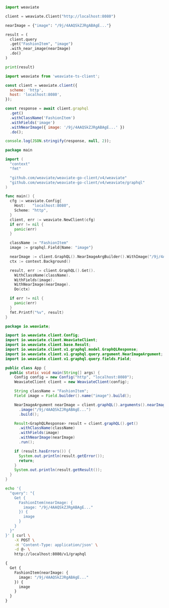 
<Tabs groupId="languages">
<TabItem value="py" label="Python">

```python
import weaviate

client = weaviate.Client("http://localhost:8080")

nearImage = {"image": "/9j/4AAQSkZJRgABAgE..."}

result = (
  client.query
  .get("FashionItem", "image")
  .with_near_image(nearImage)
  .do()
)

print(result)
```

</TabItem>
<TabItem value="js" label="JavaScript/TypeScript">

```js
import weaviate from 'weaviate-ts-client';

const client = weaviate.client({
  scheme: 'http',
  host: 'localhost:8080',
});

const response = await client.graphql
  .get()
  .withClassName('FashionItem')
  .withFields('image')
  .withNearImage({ image: '/9j/4AAQSkZJRgABAgE...' })
  .do();

console.log(JSON.stringify(response, null, 2));
```

</TabItem>
<TabItem value="go" label="Go">

```go
package main

import (
  "context"
  "fmt"

  "github.com/weaviate/weaviate-go-client/v4/weaviate"
  "github.com/weaviate/weaviate-go-client/v4/weaviate/graphql"
)

func main() {
  cfg := weaviate.Config{
    Host:   "localhost:8080",
    Scheme: "http",
  }
  client, err := weaviate.NewClient(cfg)
  if err != nil {
    panic(err)
  }

  className := "FashionItem"
  image := graphql.Field{Name: "image"}

  nearImage := client.GraphQL().NearImageArgBuilder().WithImage("/9j/4AAQSkZJRgABAgE...")
  ctx := context.Background()

  result, err := client.GraphQL().Get().
    WithClassName(className).
    WithFields(image).
    WithNearImage(nearImage).
    Do(ctx)

  if err != nil {
    panic(err)
  }
  fmt.Printf("%v", result)
}
```

</TabItem>
<TabItem value="java" label="Java">

```java
package io.weaviate;

import io.weaviate.client.Config;
import io.weaviate.client.WeaviateClient;
import io.weaviate.client.base.Result;
import io.weaviate.client.v1.graphql.model.GraphQLResponse;
import io.weaviate.client.v1.graphql.query.argument.NearImageArgument;
import io.weaviate.client.v1.graphql.query.fields.Field;

public class App {
  public static void main(String[] args) {
    Config config = new Config("http", "localhost:8080");
    WeaviateClient client = new WeaviateClient(config);

    String className = "FashionItem";
    Field image = Field.builder().name("image").build();

    NearImageArgument nearImage = client.graphQL().arguments().nearImageArgBuilder()
      .image("/9j/4AAQSkZJRgABAgE...")
      .build();

    Result<GraphQLResponse> result = client.graphQL().get()
      .withClassName(className)
      .withFields(image)
      .withNearImage(nearImage)
      .run();

    if (result.hasErrors()) {
      System.out.println(result.getError());
      return;
    }
    System.out.println(result.getResult());
  }
}
```

</TabItem>
<TabItem value="curl" label="Curl">

```bash
echo '{
  "query": "{
    Get {
      FashionItem(nearImage: {
        image: "/9j/4AAQSkZJRgABAgE..."
      }) {
        image
      }
    }
  }"
}' | curl \
    -X POST \
    -H 'Content-Type: application/json' \
    -d @- \
    http://localhost:8080/v1/graphql
```

</TabItem>
<TabItem value="graphql" label="GraphQL">

```graphql
{
  Get {
    FashionItem(nearImage: {
      image: "/9j/4AAQSkZJRgABAgE..."
    }) {
      image
    }
  }
}
```

</TabItem>
</Tabs>

